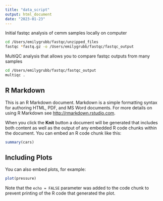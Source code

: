 ```yaml
---
title: "data_script"
output: html_document
date: "2023-01-23"
---
```


Initial fastqc analysis of cemm samples locally on computer
```bash
cd /Users/emilygrubb/fastqc/unzipped_files
fastqc *fastq.gz -o /Users/emilygrubb/fastqc/fastqc_output
```

MultiQC analysis that allows you to compare fastqc outputs from many samples
```bash
cd /Users/emilygrubb/fastqc/fastqc_output
multiqc . 
```


## R Markdown

This is an R Markdown document. Markdown is a simple formatting syntax for authoring HTML, PDF, and MS Word documents. For more details on using R Markdown see <http://rmarkdown.rstudio.com>.

When you click the **Knit** button a document will be generated that includes both content as well as the output of any embedded R code chunks within the document. You can embed an R code chunk like this:

```r
summary(cars)
```

## Including Plots

You can also embed plots, for example:

```r
plot(pressure)
```

Note that the `echo = FALSE` parameter was added to the code chunk to prevent printing of the R code that generated the plot.
